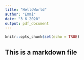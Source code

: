 ```yaml
---
title: "HelloWorld"
author: "Emmi"
date: "3 6 2020"
output: pdf_document
---
```


```r
knitr::opts_chunk$set(echo = TRUE)
```

## This is a markdown file

